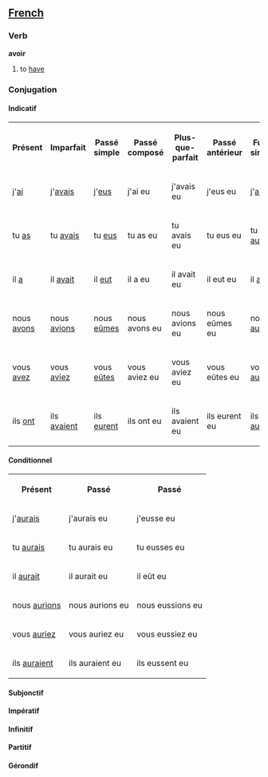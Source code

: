 ==[[French]]==
===Verb===

'''avoir'''

# to [[have]]

===Conjugation===
====Indicatif====
<table>
<tr><th>Présent</th><th>Imparfait</th><th>Passé simple</th><th>Passé composé</th><th>Plus-que-parfait</th><th>Passé antérieur</th><th>Futur simple</th><th>Futur antérieur</th><th>Futur proche</th></tr>
<tr><td>j'[[ai]]</td><td>j'[[avais]]</td><td>j'[[eus]]</td><td>j'ai eu</td><td>j'avais eu</td><td>j'eus eu</td><td>j'[[aurai]]</td><td>j'aurai eu</td><td>je vais avoir</td></tr>
<tr><td>tu [[as]]</td><td>tu [[avais]]</td><td>tu [[eus]]</td><td>tu as eu</td><td>tu avais eu</td><td>tu eus eu</td><td>tu [[auras]]</td><td>tu aurais eu</td><td>tu vas avoir</td></tr>
<tr><td>il [[a]]</td><td>il [[avait]]</td><td>il [[eut]]</td><td>il a eu</td><td>il avait eu</td><td>il eut eu</td><td>il [[aura]]</td><td>il aurait eu</td><td>il va avoir</td></tr>
<tr><td>nous [[avons]]</td><td>nous [[avions]]</td><td>nous [[eûmes]]</td><td>nous avons eu</td><td>nous avions eu</td><td>nous eûmes eu</td><td>nous [[aurons]]</td><td>nous aurions eu</td><td>nous allons avoir</td></tr>
<tr><td>vous [[avez]]</td><td>vous [[aviez]]</td><td>vous [[eûtes]]</td><td>vous aviez eu</td><td>vous aviez eu</td><td>vous eûtes eu</td><td> vous [[aurez]]</td><td>vous aurez eu</td><td>vous allez avoir</td></tr>
<tr><td>ils [[ont]]</td><td>ils [[avaient]]</td><td>ils [[eurent]]</td><td>ils ont eu</td><td>ils avaient eu</td><td>ils eurent eu</td><td>ils [[auront]]</td><td>ils auraient eu</td><td>ils vont avoir</td></tr>
</table>
====Conditionnel====
<table>
<tr><th>Présent</th><th>Passé</th><th>Passé</th></tr>
<tr><td>j'[[aurais]]</td><td>j'aurais eu</td><td>j'eusse eu</td></tr>
<tr><td>tu [[aurais]]</td><td>tu aurais eu</td><td>tu eusses eu</td></tr>
<tr><td>il [[aurait]]</td><td>il aurait eu</td><td>il eût eu</td></tr>
<tr><td>nous [[aurions]]</td><td>nous aurions eu</td><td>nous eussions eu</td></tr>
<tr><td>vous [[auriez]]</td><td>vous auriez eu</td><td>vous eussiez eu</td></tr>
<tr><td>ils [[auraient]]</td><td>ils auraient eu</td><td>ils eussent eu</td></tr>
</table>
====Subjonctif====
====Impératif====
====Infinitif====
====Partitif====
====Gérondif====